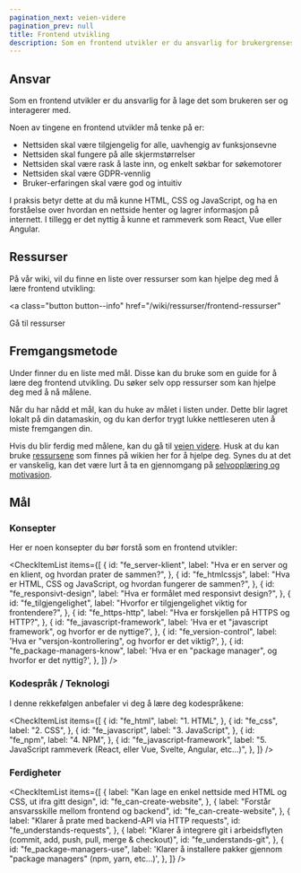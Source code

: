 ```yaml
---
pagination_next: veien-videre
pagination_prev: null
title: Frontend utvikling
description: Som en frontend utvikler er du ansvarlig for brukergrensesnittet som brukeren ser og interagerer med.
---
```



## Ansvar

Som en frontend utvikler er du ansvarlig for å lage det som brukeren ser og interagerer med.

Noen av tingene en frontend utvikler må tenke på er:

- Nettsiden skal være tilgjengelig for alle, uavhengig av funksjonsevne
- Nettsiden skal fungere på alle skjermstørrelser
- Nettsiden skal være rask å laste inn, og enkelt søkbar for søkemotorer
- Nettsiden skal være GDPR-vennlig
- Bruker-erfaringen skal være god og intuitiv

I praksis betyr dette at du må kunne HTML, CSS og JavaScript, og ha en forståelse over hvordan en nettside henter og lagrer informasjon på internett. I tillegg er det nyttig å kunne et rammeverk som React, Vue eller Angular.

## Ressurser

På vår wiki, vil du finne en liste over ressurser som kan hjelpe deg med å lære frontend utvikling:

<a
  class="button button--info"
  href="/wiki/ressurser/frontend-ressurser"
>
  Gå til ressurser
</a>

## Fremgangsmetode

Under finner du en liste med mål.
Disse kan du bruke som en guide for å lære deg frontend utvikling.
Du søker selv opp ressurser som kan hjelpe deg med å nå målene.

Når du har nådd et mål, kan du huke av målet i listen under. Dette blir lagret lokalt på din datamaskin, og du kan derfor trygt lukke nettleseren uten å miste fremgangen din.

Hvis du blir ferdig med målene, kan du gå til [veien videre](/opplaering/veien-videre).
Husk at du kan bruke [ressursene](/wiki/ressurser/frontend-ressurser) som finnes på wikien her for å hjelpe deg.
Synes du at det er vanskelig, kan det være lurt å ta en gjennomgang på [selvopplæring og motivasjon](/opplaering/selvopplaering-og-motivasjon).

## Mål

### Konsepter

Her er noen konsepter du bør forstå som en frontend utvikler:

<CheckItemList
  items={[
    {
      id: "fe_server-klient",
      label:
        "Hva er en server og en klient, og hvordan prater de sammen?",
    },
    {
      id: "fe_htmlcssjs",
      label:
        "Hva er HTML, CSS og JavaScript, og hvordan fungerer de sammen?",
    },
    {
      id: "fe_responsivt-design",
      label: "Hva er formålet med responsivt design?",
    },
    {
      id: "fe_tilgjengelighet",
      label:
        "Hvorfor er tilgjengelighet viktig for frontendere?",
    },
    {
      id: "fe_https-http",
      label: "Hva er forskjellen på HTTPS og HTTP?",
    },
    {
      id: "fe_javascript-framework",
      label:
        'Hva er et "javascript framework", og hvorfor er de nyttige?',
    },
    {
      id: "fe_version-control",
      label:
        'Hva er "versjon-kontrollering", og hvorfor er det viktig?',
    },
    {
      id: "fe_package-managers-know",
      label:
        'Hva er en "package manager", og hvorfor er det nyttig?',
    },
  ]}
/>

### Kodespråk / Teknologi

I denne rekkefølgen anbefaler vi deg å lære deg kodespråkene:

<CheckItemList
  items={[
    {
      id: "fe_html",
      label: "1. HTML",
    },
    {
      id: "fe_css",
      label: "2. CSS",
    },
    {
      id: "fe_javascript",
      label: "3. JavaScript",
    },
    {
      id: "fe_npm",
      label: "4. NPM",
    },
    {
      id: "fe_javascript-framework",
      label:
        "5. JavaScript rammeverk (React, eller Vue, Svelte, Angular, etc...)",
    },
  ]}
/>

### Ferdigheter

<CheckItemList
  items={[
    {
      label:
        "Kan lage en enkel nettside med HTML og CSS, ut ifra gitt design",
      id: "fe_can-create-website",
    },
    {
      label: "Forstår ansvarsskille mellom frontend og backend",
      id: "fe_can-create-website",
    },
    {
      label: "Klarer å prate med backend-API via HTTP requests",
      id: "fe_understands-requests",
    },
    {
      label:
        "Klarer å integrere git i arbeidsflyten (commit, add, push, pull, merge & checkout)",
      id: "fe_understands-git",
    },
    {
      id: "fe_package-managers-use",
      label:
        'Klarer å installere pakker gjennom "package managers" (npm, yarn, etc...)',
    },
  ]}
/>
